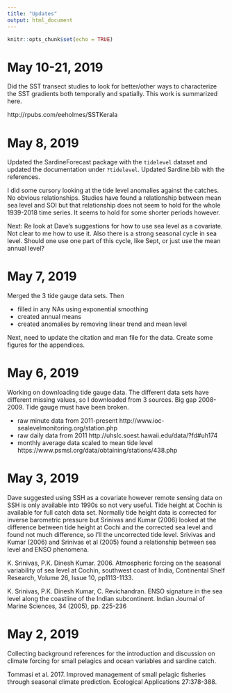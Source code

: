 ```yaml
---
title: "Updates"
output: html_document
---
```


```r
knitr::opts_chunk$set(echo = TRUE)
```

# May 10-21, 2019

Did the SST transect studies to look for better/other ways to characterize the SST gradients both temporally and spatially. This work is summarized here.

http://rpubs.com/eeholmes/SSTKerala

# May 8, 2019

Updated the SardineForecast package with the `tidelevel` dataset and updated the documentation under `?tidelevel`. Updated Sardine.bib with the references.

I did some cursory looking at the tide level anomalies against the catches. No obvious relationships. Studies have found a relationship between mean sea level and SOI but that relationship does not seem to hold for the whole 1939-2018 time series. It seems to hold for some shorter periods however.

Next: Re look at Dave's suggestions for how to use sea level as a covariate. Not clear to me how to use it. Also there is a strong seasonal cycle in sea level. Should one use one part of this cycle, like Sept, or just use the mean annual level?

# May 7, 2019

Merged the 3 tide gauge data sets. Then 

* filled in any NAs using exponential smoothing
* created annual means
* created anomalies by removing linear trend and mean level

Next, need to update the citation and man file for the data. Create some figures for the appendices.

# May 6, 2019

Working on downloading tide gauge data. The different data sets have different missing values, so I downloaded from 3 sources. Big gap 2008-2009. Tide gauge must have been broken.

* raw minute data from 2011-present http://www.ioc-sealevelmonitoring.org/station.php
* raw daily data from 2011 http://uhslc.soest.hawaii.edu/data/?fd#uh174
* monthly average data scaled to mean tide level https://www.psmsl.org/data/obtaining/stations/438.php

# May 3, 2019

Dave suggested using SSH as a covariate however remote sensing data on SSH is only available into 1990s so not very useful.  Tide height at Cochin is available for full catch data set. Normally tide height data is corrected for inverse barometric pressure but Srinivas and Kumar (2006) looked at the difference between tide height at Cochi and the corrected sea level and found not much difference, so I'll the uncorrected tide level. Srivivas and Kumar (2006) and Srinivas et al (2005) found a relationship between sea level and ENSO phenomena.

K. Srinivas, P.K. Dinesh Kumar. 2006. Atmospheric forcing on the seasonal variability of sea level at Cochin, southwest coast of India, Continental Shelf Research, Volume 26, Issue 10, pp1113-1133.

K. Srinivas, P.K. Dinesh Kumar, C. Revichandran. ENSO signature in the sea level along the coastline of the Indian subcontinent. Indian Journal of Marine Sciences, 34 (2005), pp. 225-236
 
# May 2, 2019

Collecting background references for the introduction and discussion on climate forcing for small pelagics and ocean variables and sardine catch.

Tommasi et al. 2017. Improved management of small pelagic fisheries through seasonal climate prediction. Ecological Applications 27:378-388.
